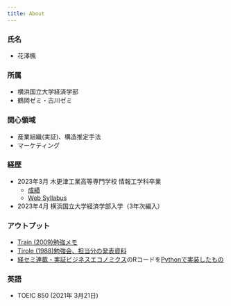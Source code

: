 ```yaml
---
title: About
---
```

### 氏名
- 花澤楓

### 所属
- 横浜国立大学経済学部
- 鶴岡ゼミ・古川ゼミ

### 関心領域
- 産業組織(実証)、構造推定手法
- マーケティング

### 経歴
- 2023年3月 木更津工業高等専門学校 情報工学科卒業
  - [成績](https://drive.google.com/file/d/1EV2ML1QrU8-PgCeO4iubdaHPwntfQZQX/view?usp=sharing)
  - [Web Syllabus](https://syllabus.kosen-k.go.jp/Pages/PublicSubjects?school_id=14&department_id=14&year=2022&lang=ja)
- 2023年4月 横浜国立大学経済学部入学（3年次編入）

### アウトプット
- [Train (2009)勉強メモ](https://www.notion.so/Discrete-Choice-Methods-with-Simulation-cbf888b3542542e591c3c5391592fe99?pvs=4)
- [Tirole (1988)勉強会、担当分の発表資料](https://speakerdeck.com/kaede_econ03/tirole-1988-chapter-8)
- [経セミ連載・実証ビジネスエコノミクス](https://sites.google.com/view/keisemi-ebiz/)のRコードを[Pythonで実装したもの](https://github.com/Hanazawa-Kaede/EmpiricalBussinessEconomics)

### 英語
- TOEIC 850 (2021年 3月21日)